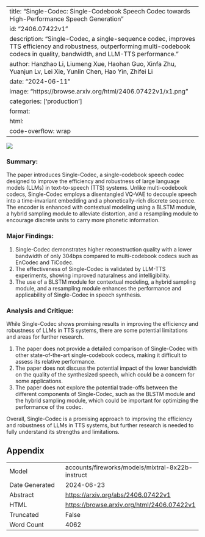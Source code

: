 
---
title: "Single-Codec: Single-Codebook Speech Codec towards High-Performance Speech Generation"
id: "2406.07422v1"
description: "Single-Codec, a single-sequence codec, improves TTS efficiency and robustness, outperforming multi-codebook codecs in quality, bandwidth, and LLM-TTS performance."
author: Hanzhao Li, Liumeng Xue, Haohan Guo, Xinfa Zhu, Yuanjun Lv, Lei Xie, Yunlin Chen, Hao Yin, Zhifei Li
date: "2024-06-11"
image: "https://browse.arxiv.org/html/2406.07422v1/x1.png"
categories: ['production']
format:
  html:
    code-overflow: wrap
---

![](https://browse.arxiv.org/html/2406.07422v1/x1.png)

### Summary:

The paper introduces Single-Codec, a single-codebook speech codec designed to improve the efficiency and robustness of large language models (LLMs) in text-to-speech (TTS) systems. Unlike multi-codebook codecs, Single-Codec employs a disentangled VQ-VAE to decouple speech into a time-invariant embedding and a phonetically-rich discrete sequence. The encoder is enhanced with contextual modeling using a BLSTM module, a hybrid sampling module to alleviate distortion, and a resampling module to encourage discrete units to carry more phonetic information.

### Major Findings:

1. Single-Codec demonstrates higher reconstruction quality with a lower bandwidth of only 304bps compared to multi-codebook codecs such as EnCodec and TiCodec.
2. The effectiveness of Single-Codec is validated by LLM-TTS experiments, showing improved naturalness and intelligibility.
3. The use of a BLSTM module for contextual modeling, a hybrid sampling module, and a resampling module enhances the performance and applicability of Single-Codec in speech synthesis.

### Analysis and Critique:

While Single-Codec shows promising results in improving the efficiency and robustness of LLMs in TTS systems, there are some potential limitations and areas for further research.

1. The paper does not provide a detailed comparison of Single-Codec with other state-of-the-art single-codebook codecs, making it difficult to assess its relative performance.
2. The paper does not discuss the potential impact of the lower bandwidth on the quality of the synthesized speech, which could be a concern for some applications.
3. The paper does not explore the potential trade-offs between the different components of Single-Codec, such as the BLSTM module and the hybrid sampling module, which could be important for optimizing the performance of the codec.

Overall, Single-Codec is a promising approach to improving the efficiency and robustness of LLMs in TTS systems, but further research is needed to fully understand its strengths and limitations.

## Appendix

|          |          |
|----------|----------|
| Model     | accounts/fireworks/models/mixtral-8x22b-instruct       |
| Date Generated     | 2024-06-23       |
| Abstract | [https://arxiv.org/abs/2406.07422v1](https://arxiv.org/abs/2406.07422v1)        |
| HTML     | [https://browse.arxiv.org/html/2406.07422v1](https://browse.arxiv.org/html/2406.07422v1)       |
| Truncated       | False       |
| Word Count       | 4062       |